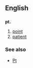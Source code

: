 ==English==

==={{abbreviation}}===
'''pt.'''

# [[point]]
# [[patient]]

===See also===
*{{chemistry}} [[Pt]]
